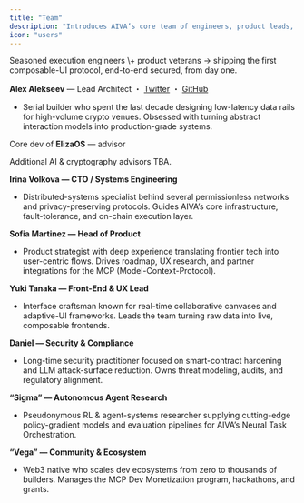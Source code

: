 ```yaml
---
title: "Team"
description: "Introduces AIVA’s core team of engineers, product leads, security experts, and ecosystem builders."
icon: "users"
---
```


<Note>
  Seasoned execution engineers \+ product veterans → shipping the first composable-UI protocol, end-to-end secured, from day one.
</Note>

**Alex Alekseev** — Lead Architect ・ [Twitter](https://x.com/alex_alekseev_1?s=21) ・ [GitHub](https://github.com/leks20)

- Serial builder who spent the last decade designing low-latency data rails for high-volume crypto venues. Obsessed with turning abstract interaction models into production-grade systems.

Core dev of **ElizaOS** — advisor

Additional AI & cryptography advisors TBA.

**Irina Volkova — CTO / Systems Engineering**

- Distributed-systems specialist behind several permissionless networks and privacy-preserving protocols. Guides AIVA’s core infrastructure, fault-tolerance, and on-chain execution layer.

**Sofia Martinez — Head of Product**

- Product strategist with deep experience translating frontier tech into user-centric flows. Drives roadmap, UX research, and partner integrations for the MCP (Model-Context-Protocol).

**Yuki Tanaka — Front-End & UX Lead**

- Interface craftsman known for real-time collaborative canvases and adaptive-UI frameworks. Leads the team turning raw data into live, composable frontends.

**Daniel — Security & Compliance**

- Long-time security practitioner focused on smart-contract hardening and LLM attack-surface reduction. Owns threat modeling, audits, and regulatory alignment.

**“Sigma” — Autonomous Agent Research**

- Pseudonymous RL & agent-systems researcher supplying cutting-edge policy-gradient models and evaluation pipelines for AIVA’s Neural Task Orchestration.

**“Vega” — Community & Ecosystem**

- Web3 native who scales dev ecosystems from zero to thousands of builders. Manages the MCP Dev Monetization program, hackathons, and grants.
